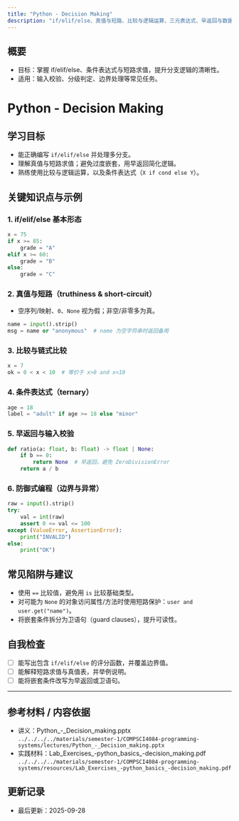```yaml
---
title: "Python - Decision Making"
description: "if/elif/else、真值与短路、比较与逻辑运算、三元表达式、早返回与数据校验"
---
```


## 概要
- 目标：掌握 if/elif/else、条件表达式与短路求值，提升分支逻辑的清晰性。
- 适用：输入校验、分级判定、边界处理等常见任务。

# Python - Decision Making

## 学习目标
- 能正确编写 `if/elif/else` 并处理多分支。
- 理解真值与短路求值；避免过度嵌套，用早返回简化逻辑。
- 熟练使用比较与逻辑运算，以及条件表达式（`X if cond else Y`）。

## 关键知识点与示例

### 1. if/elif/else 基本形态
```python
x = 75
if x >= 85:
    grade = "A"
elif x >= 60:
    grade = "B"
else:
    grade = "C"
```

### 2. 真值与短路（truthiness & short-circuit）
- 空序列/映射、`0`、`None` 视为假；非空/非零多为真。
```python
name = input().strip()
msg = name or "anonymous"  # name 为空字符串时返回备用
```

### 3. 比较与链式比较
```python
x = 7
ok = 0 < x < 10  # 等价于 x>0 and x<10
```

### 4. 条件表达式（ternary）
```python
age = 18
label = "adult" if age >= 18 else "minor"
```

### 5. 早返回与输入校验
```python
def ratio(a: float, b: float) -> float | None:
    if b == 0:
        return None  # 早返回，避免 ZeroDivisionError
    return a / b
```

### 6. 防御式编程（边界与异常）
```python
raw = input().strip()
try:
    val = int(raw)
    assert 0 <= val <= 100
except (ValueError, AssertionError):
    print("INVALID")
else:
    print("OK")
```

## 常见陷阱与建议
- 使用 `==` 比较值，避免用 `is` 比较基础类型。
- 对可能为 `None` 的对象访问属性/方法时使用短路保护：`user and user.get("name")`。
- 将嵌套条件拆分为卫语句（guard clauses），提升可读性。

## 自我检查
- [ ] 能写出包含 `if/elif/else` 的评分函数，并覆盖边界值。
- [ ] 能解释短路求值与真值表，并举例说明。
- [ ] 能将嵌套条件改写为早返回或卫语句。

---

## 参考材料 / 内容依据
- 讲义：Python_-_Decision_making.pptx  
  `../../../../materials/semester-1/COMPSCI4084-programming-systems/lectures/Python_-_Decision_making.pptx`
- 实践材料：Lab_Exercises_-python_basics_-decision_making.pdf  
  `../../../../materials/semester-1/COMPSCI4084-programming-systems/resources/Lab_Exercises_-python_basics_-decision_making.pdf`

## 更新记录
- 最后更新：2025-09-28